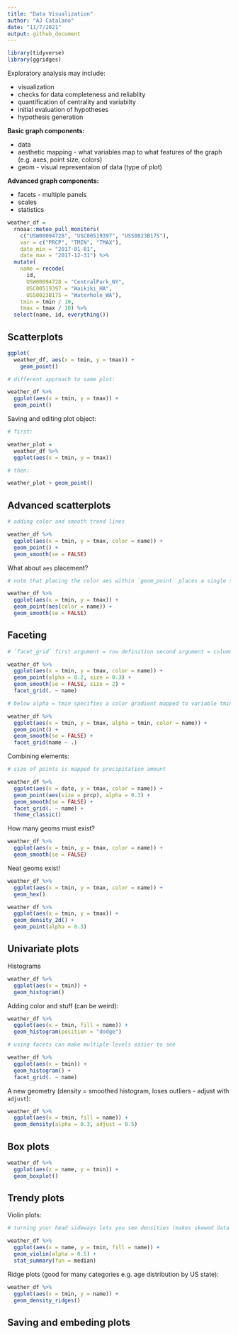 ```yaml
---
title: "Data Visualization"
author: "AJ Catalano"
date: "11/7/2021"
output: github_document
---
```


```r
library(tidyverse)
library(ggridges)
```

Exploratory analysis may include:

* visualization
* checks for data completeness and reliablity
* quantification of centrality and variabilty
* initial evaluation of hypotheses
* hypothesis generation

**Basic graph components:**

* data
* aesthetic mapping - what variables map to what features of the graph (e.g. axes, point size, colors)
* geom - visual representaion of data (type of plot)

**Advanced graph components:**

* facets - multiple panels
* scales
* statistics

```r
weather_df = 
  rnoaa::meteo_pull_monitors(
    c("USW00094728", "USC00519397", "USS0023B17S"),
    var = c("PRCP", "TMIN", "TMAX"), 
    date_min = "2017-01-01",
    date_max = "2017-12-31") %>%
  mutate(
    name = recode(
      id, 
      USW00094728 = "CentralPark_NY", 
      USC00519397 = "Waikiki_HA",
      USS0023B17S = "Waterhole_WA"),
    tmin = tmin / 10,
    tmax = tmax / 10) %>%
  select(name, id, everything())
```

## Scatterplots

```r
ggplot(
  weather_df, aes(x = tmin, y = tmax)) + 
    geom_point()

# different approach to same plot:

weather_df %>% 
  ggplot(aes(x = tmin, y = tmax)) +
  geom_point()
```

Saving and editing plot object:

```r
# first:

weather_plot =
  weather_df %>% 
  ggplot(aes(x = tmin, y = tmax))

# then:

weather_plot + geom_point()
```

## Advanced scatterplots

```r
# adding color and smooth trend lines

weather_df %>% 
  ggplot(aes(x = tmin, y = tmax, color = name)) +
  geom_point() + 
  geom_smooth(se = FALSE)
```

What about `aes` placement?

```r
# note that placing the color aes within `geom_point` places a single smooth trend line through the scatterplot. R is reading the color aes within the whole scatterplot

weather_df %>% 
  ggplot(aes(x = tmin, y = tmax)) +
  geom_point(aes(color = name)) + 
  geom_smooth(se = FALSE)
```

## Faceting

```r
# `facet_grid` first argument = row definition second argument = column definition

weather_df %>% 
  ggplot(aes(x = tmin, y = tmax, color = name)) +
  geom_point(alpha = 0.2, size = 0.3) + 
  geom_smooth(se = FALSE, size = 2) +
  facet_grid(. ~ name)

# below alpha = tmin specifies a color gradient mapped to variable tmin

weather_df %>% 
  ggplot(aes(x = tmin, y = tmax, alpha = tmin, color = name)) +
  geom_point() + 
  geom_smooth(se = FALSE) +
  facet_grid(name ~ .)
```

Combining elements:

```r
# size of points is mapped to precipitation amount

weather_df %>% 
  ggplot(aes(x = date, y = tmax, color = name)) +
  geom_point(aes(size = prcp), alpha = 0.3) +
  geom_smooth(se = FALSE) +
  facet_grid(. ~ name) +
  theme_classic()
```

How many geoms must exist?

```r
weather_df %>% 
  ggplot(aes(x = tmin, y = tmax, color = name)) +
  geom_smooth(se = FALSE)
```

Neat geoms exist!

```r
weather_df %>% 
  ggplot(aes(x = tmin, y = tmax, color = name)) +
  geom_hex()

weather_df %>% 
  ggplot(aes(x = tmin, y = tmax)) +
  geom_density_2d() +
  geom_point(alpha = 0.3)
```

## Univariate plots

Histograms

```r
weather_df %>% 
  ggplot(aes(x = tmin)) +
  geom_histogram()
```

Adding color and stuff (can be weird):

```r
weather_df %>% 
  ggplot(aes(x = tmin, fill = name)) +
  geom_histogram(position = "dodge")

# using facets can make multiple levels easier to see

weather_df %>% 
  ggplot(aes(x = tmin)) +
  geom_histogram() +
  facet_grid(. ~ name)
```

A new geometry (density = smoothed histogram, loses outliers - adjust with `adjust`):

```r
weather_df %>% 
  ggplot(aes(x = tmin, fill = name)) +
  geom_density(alpha = 0.3, adjust = 0.5)
```

## Box plots

```r
weather_df %>% 
  ggplot(aes(x = name, y = tmin)) +
  geom_boxplot()
```

## Trendy plots

Violin plots:

```r
# turning your head sideways lets you see densities (makes skewed data more obvious than box plots)

weather_df %>% 
  ggplot(aes(x = name, y = tmin, fill = name)) + 
  geom_violin(alpha = 0.5) +
  stat_summary(fun = median)
```

Ridge plots (good for many categories e.g. age distribution by US state):

```r
weather_df %>% 
  ggplot(aes(x = tmin, y = name)) +
  geom_density_ridges()
```

## Saving and embeding plots

